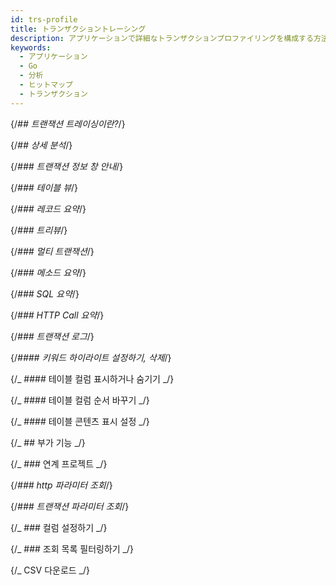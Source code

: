 ```yaml
---
id: trs-profile
title: トランザクショントレーシング
description: アプリケーションで詳細なトランザクションプロファイリングを構成する方法を案内します。トランザクションプロファイリングにより、ユーザーはアプリケーション内の個々のトランザクション性能データを収集して分析でき、これにより、アプリケーションの性能を向上させるのに役立ちます。
keywords:
  - アプリケーション
  - Go
  - 分析
  - ヒットマップ
  - トランザクション
---
```


{/_## 트랜잭션 트레이싱이란?_/}

<Transactionprofiledesc />

{/_## 상세 분석_/}

<Transactionprofiledetails />

{/_### 트랜잭션 정보 창 안내_/}

<Transactionprofileinfowindow />

{/_### 테이블 뷰_/}

<Dashboardhitmaptracetableview />

{/_### 레코드 요약_/}

<Dashboardhitmaptracerecordsummary />


<Dashboardhitmaptracerecordsummaryattribute />

{/_### 트리뷰_/}

<Dashboardhitmaptracetreeview />

{/_### 멀티 트랜잭션_/}

<Dashboardhitmaptracemultitx />

{/_### 메소드 요약_/}

<Dashboardhitmaptracemethod />

{/_### SQL 요약_/}

<Dashboardhitmaptracesql />

{/_### HTTP Call 요약_/}

<Dashboardhitmaptracehttpcall />

{/_### 트랜잭션 로그_/}

<Dashboardhitmaptracetracsactionlog />

{/_#### 키워드 하이라이트 설정하기, 삭제_/}

<Dashboardhitmaptracetxlogkeyword />

{/_ #### 테이블 컬럼 표시하거나 숨기기 _/}

<Displayorhidetablecolumn level={4} />

{/_ #### 테이블 컬럼 순서 바꾸기 _/}

<Changeordertablecolumn level={4} />

{/_ #### 테이블 콘텐츠 표시 설정 _/}

<Setdisplaytablecontents level={4} />

{/_ ## 부가 기능 _/}

<AddtionalTitle level={2} />

{/_ ### 연계 프로젝트 _/}

<LinkedProjectHitmap />

{/_### http 파라미터 조회_/}

<Searchhttpparameter />

{/_### 트랜잭션 파라미터 조회_/}

<Searchtransactionparmeter />

{/_ ### 컬럼 설정하기 _/}

<SelectColumn />

{/_ ### 조회 목록 필터링하기 _/}

<FilterResults />

{/_ CSV 다운로드 _/}

<DownloadCSV />
